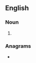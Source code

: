 {{also|anesthésias}}
==English==

===Noun===
{{head|en|noun form}}

# {{plural of|anesthesia|lang=en}}

===Anagrams===
* {{anagrams|en|a=aaeehinssst|anaesthesis|anæsthesis|sea shanties}}
